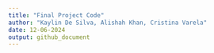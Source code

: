 ```yaml
---
title: "Final Project Code"
author: "Kaylin De Silva, Alishah Khan, Cristina Varela"
date: 12-06-2024
output: github_document
---
```

